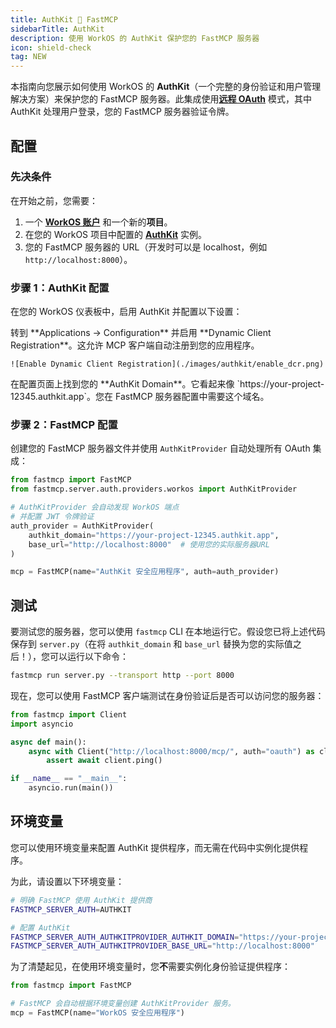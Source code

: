 ```yaml
---
title: AuthKit 🤝 FastMCP
sidebarTitle: AuthKit
description: 使用 WorkOS 的 AuthKit 保护您的 FastMCP 服务器
icon: shield-check
tag: NEW
---
```



<VersionBadge version="2.11.0" />

本指南向您展示如何使用 WorkOS 的 **AuthKit**（一个完整的身份验证和用户管理解决方案）来保护您的 FastMCP 服务器。此集成使用[**远程 OAuth**](/zh/servers/auth/remote-oauth) 模式，其中 AuthKit 处理用户登录，您的 FastMCP 服务器验证令牌。


## 配置
### 先决条件

在开始之前，您需要：
1.  一个 **[WorkOS 账户](https://workos.com/)** 和一个新的**项目**。
2.  在您的 WorkOS 项目中配置的 **[AuthKit](https://www.authkit.com/)** 实例。
3.  您的 FastMCP 服务器的 URL（开发时可以是 localhost，例如 `http://localhost:8000`）。

### 步骤 1：AuthKit 配置

在您的 WorkOS 仪表板中，启用 AuthKit 并配置以下设置：

<Steps>
<Step title="启用动态客户端注册">
    转到 **Applications → Configuration** 并启用 **Dynamic Client Registration**。这允许 MCP 客户端自动注册到您的应用程序。

    ![Enable Dynamic Client Registration](./images/authkit/enable_dcr.png)
</Step>

<Step title="记录您的 AuthKit 域名">
    在配置页面上找到您的 **AuthKit Domain**。它看起来像 `https://your-project-12345.authkit.app`。您在 FastMCP 服务器配置中需要这个域名。
</Step>
</Steps>

### 步骤 2：FastMCP 配置

创建您的 FastMCP 服务器文件并使用 `AuthKitProvider` 自动处理所有 OAuth 集成：

```python server.py
from fastmcp import FastMCP
from fastmcp.server.auth.providers.workos import AuthKitProvider

# AuthKitProvider 会自动发现 WorkOS 端点
# 并配置 JWT 令牌验证
auth_provider = AuthKitProvider(
    authkit_domain="https://your-project-12345.authkit.app",
    base_url="http://localhost:8000"  # 使用您的实际服务器URL
)

mcp = FastMCP(name="AuthKit 安全应用程序", auth=auth_provider)
```

## 测试

要测试您的服务器，您可以使用 `fastmcp` CLI 在本地运行它。假设您已将上述代码保存到 `server.py`（在将 `authkit_domain` 和 `base_url` 替换为您的实际值之后！），您可以运行以下命令：

```bash
fastmcp run server.py --transport http --port 8000
```

现在，您可以使用 FastMCP 客户端测试在身份验证后是否可以访问您的服务器：

```python
from fastmcp import Client
import asyncio

async def main():
    async with Client("http://localhost:8000/mcp/", auth="oauth") as client:
        assert await client.ping()

if __name__ == "__main__":
    asyncio.run(main())
```


## 环境变量

您可以使用环境变量来配置 AuthKit 提供程序，而无需在代码中实例化提供程序。

为此，请设置以下环境变量：

```bash
# 明确 FastMCP 使用 AuthKit 提供商
FASTMCP_SERVER_AUTH=AUTHKIT

# 配置 AuthKit
FASTMCP_SERVER_AUTH_AUTHKITPROVIDER_AUTHKIT_DOMAIN="https://your-project-12345.authkit.app"
FASTMCP_SERVER_AUTH_AUTHKITPROVIDER_BASE_URL="http://localhost:8000"
```

为了清楚起见，在使用环境变量时，您**不**需要实例化身份验证提供程序：

```python server.py
from fastmcp import FastMCP

# FastMCP 会自动根据环境变量创建 AuthKitProvider 服务。
mcp = FastMCP(name="WorkOS 安全应用程序")
```